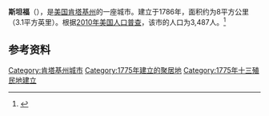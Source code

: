 {{Infobox City 
|chinese_name = 斯坦福
|official_name = Stanford
|image_flag = 
|image_seal = 
|image_skyline = 
|image_map = KYMap-doton-Stanford.PNG
|map_caption =
|subdivision_type = [[國家|國家]]
|subdivision_name = {{USA}}
|leader_title = 
|leader_name = 
|subdivision_type1 = [[美國行政區劃|州]]
|subdivision_name1 = [[肯塔基州|肯塔基州]]
|subdivision_type2 = [[肯塔基州行政区划|县]]
|subdivision_name2 = Lincoln
|found_title            = 正式立市
|found_date             = 1786年
|area_total = 8
|area_land = 
|area_water = 
|population_as_of = 2010
|population_total = 3,487
|population_density = 
|timezone = 
|utc_offset = 
|timezone_DST = 
|utc_offset_DST = 
}}

'''斯坦福'''（{{lang-en|'''Stanford'''}}），是[[美国|美国]][[肯塔基州|肯塔基州]]的一座城市。建立于1786年，面积约为8平方公里（3.1平方英里）。根据[[2010年美国人口普查|2010年美国人口普查]]，该市的人口为3,487人。<ref name=census>{{cite web |url = http://www.census.gov/prod/www/abs/decennial/ |title = Census of Population and Housing |publisher = U.S. Census Bureau |accessdate = November 18, 2011 |archive-url = https://web.archive.org/web/20060208103743/http://www.census.gov/prod/www/abs/decennial/ |archive-date = 2006-02-08 |dead-url = yes }}</ref>

== 参考资料 ==
{{reflist}}

[[Category:肯塔基州城市|Category:肯塔基州城市]]
[[Category:1775年建立的聚居地|Category:1775年建立的聚居地]]
[[Category:1775年十三殖民地建立|Category:1775年十三殖民地建立]]


{{Kentucky-stub}}